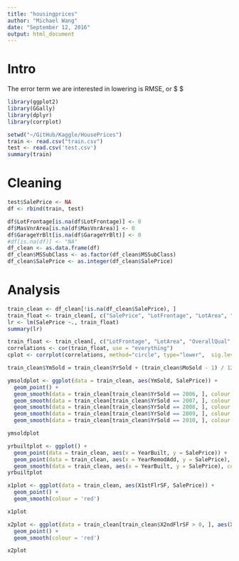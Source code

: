 ```yaml
---
title: "housingprices"
author: "Michael Wang"
date: "September 12, 2016"
output: html_document
---
```

# Intro 

The error term we are interested in lowering is RMSE, or $ \root{\dfrac{1}{n} \sum_{j = 1}^n (y_j - \hat{y}_j)^2} $

```r
library(ggplot2)
library(GGally)
library(dplyr)
library(corrplot)

setwd("~/GitHub/Kaggle/HousePrices")
train <- read.csv("train.csv")
test <- read.csv('test.csv')
summary(train)
```

# Cleaning

```r
test$SalePrice <- NA
df <- rbind(train, test)

df$LotFrontage[is.na(df$LotFrontage)] <- 0 
df$MasVnrArea[is.na(df$MasVnrArea)] <- 0 
df$GarageYrBlt[is.na(df$GarageYrBlt)] <- 0 
#df[is.na(df)] <- "NA"
df_clean <- as.data.frame(df)
df_clean$MSSubClass <- as.factor(df_clean$MSSubClass)
df_clean$SalePrice <- as.integer(df_clean$SalePrice)
```

# Analysis

```r
train_clean <- df_clean[!is.na(df_clean$SalePrice), ]
train_float <- train_clean[, c("SalePrice", "LotFrontage", "LotArea", "OverallQual", "OverallCond", "YearBuilt", "YearRemodAdd", "LowQualFinSF", "GrLivArea", "FullBath", "TotRmsAbvGrd")]
lr <- lm(SalePrice ~., train_float)
summary(lr)
```

```r
train_float <- train_clean[, c("LotFrontage", "LotArea", "OverallQual", "OverallCond", "YearBuilt", "YearRemodAdd", "LowQualFinSF", "GrLivArea", "FullBath", "TotRmsAbvGrd")]
correlations <- cor(train_float, use = "everything")
cplot <- corrplot(correlations, method="circle", type="lower",  sig.level = 0.01, insig = "blank")
```

```r
train_clean$YmSold = train_clean$YrSold + (train_clean$MoSold - 1) / 12

ymsoldplot <- ggplot(data = train_clean, aes(YmSold, SalePrice)) +
  geom_point() + 
  geom_smooth(data = train_clean[train_clean$YrSold == 2006, ], colour = 'red') + 
  geom_smooth(data = train_clean[train_clean$YrSold == 2007, ], colour = 'red') + 
  geom_smooth(data = train_clean[train_clean$YrSold == 2008, ], colour = 'red') + 
  geom_smooth(data = train_clean[train_clean$YrSold == 2009, ], colour = 'red') + 
  geom_smooth(data = train_clean[train_clean$YrSold == 2010, ], colour = 'red')

ymsoldplot

yrbuiltplot <- ggplot() +
  geom_point(data = train_clean, aes(x = YearBuilt, y = SalePrice)) +
  geom_point(data = train_clean, aes(x = YearRemodAdd, y = SalePrice), colour = 'blue') + 
  geom_smooth(data = train_clean, aes(x = YearBuilt, y = SalePrice), colour = 'red') 
yrbuiltplot

x1plot <- ggplot(data = train_clean, aes(X1stFlrSF, SalePrice)) +
  geom_point() + 
  geom_smooth(colour = 'red')

x1plot

x2plot <- ggplot(data = train_clean[train_clean$X2ndFlrSF > 0, ], aes(X2ndFlrSF, SalePrice)) +
  geom_point() + 
  geom_smooth(colour = 'red')

x2plot
```

